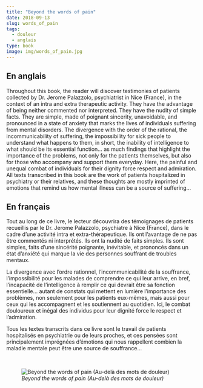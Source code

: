 ```yaml
---
title: "Beyond the words of pain"
date: 2018-09-13
slug: words_of_pain
tags:
  - douleur
  - anglais
type: book
image: img/words_of_pain.jpg
---
```


## En anglais

Throughout this book, the reader will discover testimonies of patients collected by Dr. Jerome Palazzolo, psychiatrist in Nice (France), in the context of an intra and extra therapeutic activity.
They have the advantage of being neither commented nor interpreted.
They have the nudity of simple facts.
They are simple, made of poignant sincerity, unavoidable, and pronounced in a state of anxiety that marks the lives of individuals suffering from mental disorders.
The divergence with the order of the rational, the incommunicability of suffering, the impossibility for sick people to understand what happens to them, in short, the inability of intelligence to what should be its essential function... as much findings that highlight the importance of the problems, not only for the patients themselves, but also for those who accompany and support them everyday.
Here, the painful and unequal combat of individuals for their dignity force respect and admiration.
All texts transcribed in this book are the work of patients hospitalized in psychiatry or their relatives, and these thoughts are mostly imprinted of emotions that remind us how mental illness can be a source of suffering...

## En français

Tout au long de ce livre, le lecteur découvrira des témoignages de patients recueillis par le Dr. Jerome Palazzolo, psychiatre à Nice (France), dans le cadre d'une activité intra et extra-thérapeutique.
Ils ont l'avantage de ne pas être commentés ni interprétés.
Ils ont la nudité de faits simples.
Ils sont simples, faits d'une sincérité poignante, inévitable, et prononcés dans un état d'anxiété qui marque la vie des personnes souffrant de troubles mentaux.

La divergence avec l'ordre rationnel, l'incommunicabilité de la souffrance, l'impossibilité pour les malades de comprendre ce qui leur arrive, en bref, l'incapacité de l'intelligence à remplir ce qui devrait être sa fonction essentielle... autant de constats qui mettent en lumière l'importance des problèmes, non seulement pour les patients eux-mêmes, mais aussi pour ceux qui les accompagnent et les soutiennent au quotidien.
Ici, le combat douloureux et inégal des individus pour leur dignité force le respect et l'admiration.

Tous les textes transcrits dans ce livre sont le travail de patients hospitalisés en psychiatrie ou de leurs proches, et ces pensées sont principalement imprégnées d'émotions qui nous rappellent combien la maladie mentale peut être une source de souffrance...

<br>

![_Beyond the words of pain (Au-delà des mots de douleur)_](img/words_of_pain.jpg)
